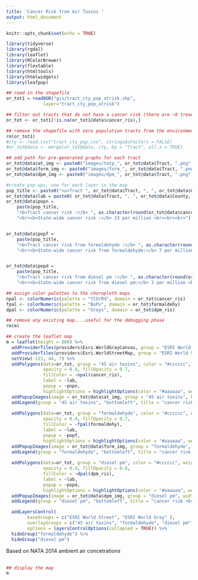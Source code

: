 ---
title: 'Cancer Risk from Air Toxins '
output: html_document
---
  
```{r setup, include=FALSE}
knitr::opts_chunk$set(echo = TRUE)

library(tidyverse)
library(rgdal)
library(leaflet)
library(RColorBrewer)
library(flextable)
library(htmltools)
library(htmlwidgets)
library(leafpop)

## read in the shapefile
or_tot1 = readOGR("gis/tract_cty_pop_atrisk.shp",
              layer="tract_cty_pop_atrisk")

## filter out tracts that do not have a cancer risk (there are ~8 treacts with zero population)
or_tot <- or_tot1[!is.na(or_tot1@data$cancer_ris),]

## remove the shapefile with zero population tracts from the environment
rm(or_tot1)
#cty <- read.csv("tract_cty_pop.csv", stringsAsFactors = FALSE)
#or_tot@data <- merge(or_tot@data, cty, by = "Tract", all.x = TRUE)

## add path for pre-generated graphs for each tract
or_tot@data$at_img <- paste0("images/totp_", or_tot@data$Tract, ".png" )
or_tot@data$form_img <- paste0("images/form_", or_tot@data$Tract, ".png" )
or_tot@data$dpm_img <- paste0("images/dpm_", or_tot@data$Tract, ".png" )

#create pop-ups, one for each layer in the map
pop_title <- paste0("<u>Tract ", or_tot@data$Tract, ", ", or_tot@data$County, " County </u> <br/> Population (2010) ", or_tot@data$Population, "<br>" )
or_tot@data$lab = paste0( or_tot@data$Tract, ", ", or_tot@data$County, " County")
or_tot@data$popn = 
    paste(pop_title, 
    "<b>Tract cancer risk :</b> ", as.character(round(or_tot@data$cancer_ris)), " per million",                              
    "<br><b>State-wide cancer risk :</b> 23 per million <br><br><br>")


or_tot@data$popf = 
    paste(pop_title, 
    "<b>Tract cancer risk from formaldehyde :</b> ", as.character(round(or_tot@data$formaldehy)), " per million",     
    "<br><b>State-wide cancer risk from formaldehyde:</b> 7 per million <br><br><br>")


or_tot@data$popd = 
    paste(pop_title, 
    "<b>Tract cancer risk from diesel pm :</b> ", as.character(round(or_tot@data$dpm_ris)), " per million", 
    "<br><b>State-wide cancer risk from diesel pm:</b> 3 per million <br><br><br>")

## assign color palettes to the choropleth maps
npal <- colorNumeric(palette = "YlOrRd", domain = or_tot$cancer_ris)
fpal <- colorNumeric(palette = "BuPu", domain = or_tot$formaldehy)
dpal <- colorNumeric(palette = "Greys", domain = or_tot$dpm_ris)

## remove any existing map....useful for the debugging phase
rm(m)

## create the leaflet map
m = leaflet(height = 800) %>%      
  addProviderTiles(providers$Esri.WorldGrayCanvas, group = "ESRI World Gray") %>% 
  addProviderTiles(providers$Esri.WorldStreetMap, group = "ESRI World Street") %>%
  setView(-121, 44, 7) %>% 
  addPolygons(data=or_tot, group = "45 air toxins", color = "#cccccc", weight = 0.2, smoothFactor = 0.5,
              opacity = 0.4, fillOpacity = 0.7,
              fillColor = ~npal(cancer_ris),
              label = ~lab,
              popup = ~popn, 
              highlightOptions = highlightOptions(color = "#aaaaaa", weight = 1, bringToFront = TRUE)) %>%
  addPopupImages(image = or_tot@data$at_img, group = "45 air toxins", height = 500 ) %>%
  addLegend(group = "45 air toxins", "bottomleft", title = "cancer risk <br>(# per million)", pal = npal, values = or_tot@data$cancer_ris) %>%
  
  addPolygons(data=or_tot, group = "formaldehyde", color = "#cccccc", weight = 0.2, smoothFactor = 0.5,
              opacity = 0.4, fillOpacity = 0.7,
              fillColor = ~fpal(formaldehy),
              label = ~lab,
              popup = ~popf, 
              highlightOptions = highlightOptions(color = "#aaaaaa", weight = 1, bringToFront = TRUE)) %>%
  addPopupImages(image = or_tot@data$form_img, group = "formaldehyde", width = 300 ) %>%
  addLegend(group = "formaldehyde", "bottomleft", title = "cancer risk <br>(# per million)", pal = fpal, values = or_tot@data$formaldehy) %>%
  
  addPolygons(data=or_tot, group = "diesel pm", color = "#cccccc", weight = 0.2, smoothFactor = 0.5,
              opacity = 0.4, fillOpacity = 0.8,
              fillColor = ~dpal(dpm_ris),
              label = ~lab,
              popup = ~popd, 
              highlightOptions = highlightOptions(color = "#aaaaaa", weight = 1, bringToFront = TRUE)) %>%
  addPopupImages(image = or_tot@data$dpm_img, group = "diesel pm", width = 300 ) %>%
  addLegend(group = "diesel pm", "bottomleft", title = "cancer risk <br>(# per million)", pal = dpal, values = or_tot@data$dpm_ris) %>%

  addLayersControl(
        baseGroups = c("ESRI World Street", "ESRI World Gray" ),
        overlayGroups = c("45 air toxins", "formaldehyde", "diesel pm"),
        options = layersControlOptions(collapsed = TRUE)) %>%
  hideGroup("formaldehyde") %>%
  hideGroup("diesel pm")


```
Based on NATA 2014 ambient air concetrations
<br><br>
```{r map, out.width = '100%', echo = FALSE }
## display the map
m

```


 



